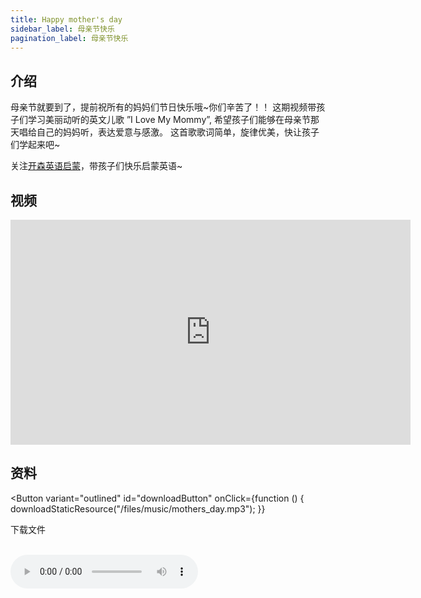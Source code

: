 ```yaml
---
title: Happy mother's day
sidebar_label: 母亲节快乐
pagination_label: 母亲节快乐
---
```



## 介绍

母亲节就要到了，提前祝所有的妈妈们节日快乐哦~你们辛苦了！！
这期视频带孩子们学习美丽动听的英文儿歌 ”I Love My Mommy”, 希望孩子们能够在母亲节那天唱给自己的妈妈听，表达爱意与感激。
这首歌歌词简单，旋律优美，快让孩子们学起来吧~

关注[开森英语启蒙](https://space.bilibili.com/20797715)，带孩子们快乐启蒙英语~

## 视频

<iframe
  src="https://player.bilibili.com/player.html?bvid=BV1Zo4y1x7gE&cid=1&page=1"
  scrolling="no"
  border="0"
  frameborder="no"
  framespacing="0"
  allowfullscreen="true"
  width="640"
  height="360"
></iframe>

## 资料

<Button
  variant="outlined"
  id="downloadButton"
  onClick={function () {
    downloadStaticResource("/files/music/mothers_day.mp3");
  }}
>
  下载文件
</Button>
<br />
<br />

<audio src="/files/music/mothers_day.mp3" controls>
  浏览器暂不支持播放音频，请更换浏览器或打开浏览器播放器音频权限
</audio>